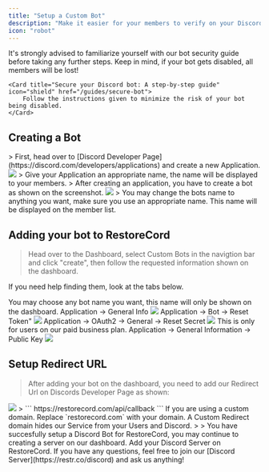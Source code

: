 ```yaml
---
title: "Setup a Custom Bot"
description: "Make it easier for your members to verify on your Discord Server."
icon: "robot"
---
```


<Warning>
    It's strongly advised to familiarize yourself with our bot security guide before taking any further steps. Keep in mind, if your bot gets disabled, all members will be lost!

    <Card title="Secure your Discord bot: A step-by-step guide" icon="shield" href="/guides/secure-bot">
        Follow the instructions given to minimize the risk of your bot being disabled.
    </Card>
</Warning>

## Creating a Bot

<Steps>

  <Step title="Creating an Application">
    > First, head over to [Discord Developer Page](https://discord.com/developers/applications) and create a new Application.
    <Frame>
        <img src="/images/setup_create_application.png" />
    </Frame>
    >
    <Note>Give your Application an appropriate name, the name will be displayed to your members.</Note>
  </Step>

  <Step title="Creating a bot">
    > After creating an application, you have to create a bot as shown on the screenshot.
    <Frame>
    <img src="/images/setup_create_bot.png" />
    </Frame>
    >
    <Tip>You may change the bots name to anything you want, make sure you use an appropriate name. This name will be displayed on the member list.</Tip>
  </Step>

</Steps>

## Adding your bot to RestoreCord

> Head over to the Dashboard, select Custom Bots in the navigtion bar and click "create", then follow the requested information shown on the dashboard.

<Info>If you need help finding them, look at the tabs below.</Info>

<Tabs>
  <Tab title="Bot Name">
    <Info>You may choose any bot name you want, this name will only be shown on the dashboard.</Info>
  </Tab>
  <Tab title="Client ID">
    <Info>Application -> General Info</Info>
    <Frame>
        <img src="/images/setup_find_application-id.png" />
    </Frame>
  </Tab>
  <Tab title="Bot Token">
    <Info>Application -> Bot -> Reset Token"</Info>
    <Frame>
        <img src="/images/setup_find_bot_token.png" />
    </Frame>
  </Tab>
  <Tab title="Client Secret">
    <Info>Application -> OAuth2 -> General -> Reset Secret</Info>
    <Frame>
        <img src="/images/setup_find_client-secret.png" />
    </Frame>
  </Tab>
  <Tab title="Public Key">
    <Warning>This is only for users on our paid business plan.</Warning>
    <Info>Application -> General Information -> Public Key</Info>
    <Frame>
        <img src="/images/setup_find_public_key.png" />
    </Frame>
  </Tab>
</Tabs>


## Setup Redirect URL

> After adding your bot on the dashboard, you need to add our Redirect Url on Discords Developer Page as shown:

<Frame caption="Application -> OAuth2 -> General -> Add Redirect">
    <img src="/images/setup_redirect-url.png" />
</Frame>
>
```
https://restorecord.com/api/callback
```
<Note>
    If you are using a custom domain. Replace `restorecord.com` with your domain.
    <Card title="Custom Redirect Domain" icon="link-simple" href="/guides/custom-redirect">
        A Custom Redirect domain hides our Service from your Users and Discord. 
    </Card>
</Note>
>
>
<Check>
    You have succesfully setup a Discord Bot for RestoreCord, you may continue to creating a server on our dashboard.
    <Card title="Create a RestoreCord Server" icon="server" href="/guides/create-server">
        Add your Discord Server on RestoreCord. 
    </Card>
</Check>

<Info>
  <Card title="Any Questions?" icon="question" href="https://restr.co/discord">
    If you have any questions, feel free to join our [Discord Server](https://restr.co/discord) and ask us anything!
  </Card>
</Info>
